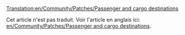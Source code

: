[[Translation:en/Community/Patches/Passenger and cargo destinations]]


{{fr/Note|L'avancement de ce projet a été interrompu depuis décembre 2008; il y a un projet similaire en cours: [[fr/Manual/Distribution de passagers et cargaisons]].}}

Cet article n'est pas traduit. Voir l'article en anglais ici: [[en/Community/Patches/Passenger and cargo destinations]].